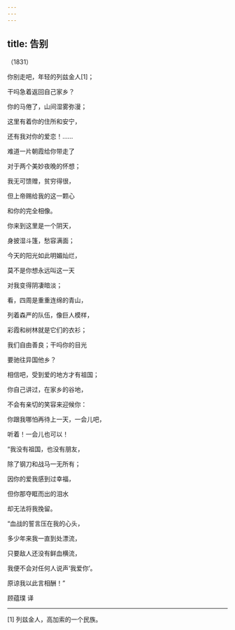 ```yaml
---
---
---
```

title: 告别
---




（1831）

你别走吧，年轻的列兹金人[1]；

干吗急着返回自己家乡？

你的马倦了，山间湿雾弥漫；

这里有着你的住所和安宁，

还有我对你的爱恋！……





难道一片朝霞给你带走了

对于两个美妙夜晚的怀想；

我无可馈赠，贫穷得很，

但上帝赐给我的这一颗心

和你的完全相像。





你来到这里是一个阴天，

身披湿斗篷，愁容满面；

今天的阳光如此明媚灿烂，

莫不是你想永远叫这一天

对我变得阴凄暗淡；





看，四周是重重连绵的青山，

列着森严的队伍，像巨人模样，

彩霞和树林就是它们的衣衫；

我们自由善良；干吗你的目光

要驰往异国他乡？





相信吧，受到爱的地方才有祖国；

你自己讲过，在家乡的谷地，

不会有亲切的笑容来迎候你：

你跟我哪怕再待上一天，一会儿吧，

听着！一会儿也可以！





“我没有祖国，也没有朋友，

除了钢刀和战马一无所有；

因你的爱我感到过幸福，

但你那夺眶而出的泪水

却无法将我挽留。





“血战的誓言压在我的心头，

多少年来我一直到处漂流，

只要敌人还没有鲜血横流，

我便不会对任何人说声‘我爱你’。

原谅我以此言相酬！”

顾蕴璞 译



* * *



[1] 列兹金人，高加索的一个民族。